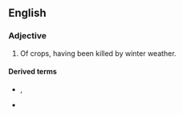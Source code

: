 {{also|winterkilled}}
==English==

===Adjective===
{{en-adj|-}}

# {{lb|en|US}} Of crops, having been killed by winter weather.

====Derived terms====
* {{l|en|winter-kill}}, {{l|en|winterkill}}<!--back-formation: verb and noun-->
* {{l|en|winter-killing}}<!--noun-->